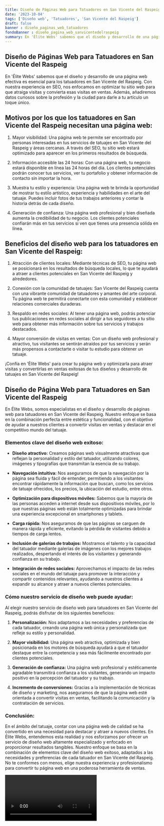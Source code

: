 ```yaml
---
title: Diseño de Páginas Web para Tatuadores en San Vicente del Raspeig
date: '2023-10-04'
tags: ['Diseño web', 'Tatuadores', 'San Vicente del Raspeig']
draft: false
banner : diseño_paginas_web_tatuadores
fondoBanner : diseño_pagina_web_sanvicentedelraspeig
summary: En 'Élite Webs' sabemos que el diseño y desarrollo de una página web efectiva es esencial para los tatuadores en San Vicente del Raspeig. Con nuestra experiencia en SEO, nos enfocamos en optimizar tu sitio web para que atraiga visitas y convierta esas visitas en ventas. Además, añadiremos datos curiosos sobre la profesión y la ciudad para darle a tu artículo un toque único.
---
```


## Diseño de Páginas Web para Tatuadores en San Vicente del Raspeig

En 'Élite Webs' sabemos que el diseño y desarrollo de una página web efectiva es esencial para los tatuadores en San Vicente del Raspeig. Con nuestra experiencia en SEO, nos enfocamos en optimizar tu sitio web para que atraiga visitas y convierta esas visitas en ventas. Además, añadiremos datos curiosos sobre la profesión y la ciudad para darle a tu artículo un toque único.

## Motivos por los que los tatuadores en San Vicente del Raspeig necesitan una página web:

1. Mayor visibilidad: Una página web te permite ser encontrado por personas interesadas en tus servicios de tatuajes en San Vicente del Raspeig y áreas cercanas. A través del SEO, tu sitio web estará optimizado para aparecer en los primeros resultados de búsqueda.

2. Información accesible las 24 horas: Con una página web, tu negocio estará disponible en línea las 24 horas del día. Los clientes potenciales podrán conocer tus servicios, ver tu portafolio y obtener información de contacto sin importar la hora.

3. Muestra tu estilo y experiencia: Una página web te brinda la oportunidad de mostrar tu estilo artístico, experiencia y habilidades en el arte del tatuaje. Puedes incluir fotos de tus trabajos anteriores y contar la historia detrás de cada diseño.

4. Generación de confianza: Una página web profesional y bien diseñada aumenta la credibilidad de tu negocio. Los clientes potenciales confiarán más en tus servicios si ven que tienes una presencia sólida en línea.

## Beneficios del diseño web para los tatuadores en San Vicente del Raspeig:

1. Atracción de clientes locales: Mediante técnicas de SEO, tu página web se posicionará en los resultados de búsqueda locales, lo que te ayudará a atraer a clientes potenciales en San Vicente del Raspeig y alrededores.

2. Conexión con la comunidad de tatuajes: San Vicente del Raspeig cuenta con una vibrante comunidad de tatuadores y amantes del arte corporal. Tu página web te permitirá conectarte con esta comunidad y establecer relaciones comerciales duraderas.

3. Respaldo en redes sociales: Al tener una página web, podrás potenciar tus publicaciones en redes sociales al dirigir a tus seguidores a tu sitio web para obtener más información sobre tus servicios y trabajos destacados.

4. Mayor conversión de visitas en ventas: Con un diseño web profesional y atractivo, tus visitantes se sentirán atraídos por tus servicios y serán más propensos a contactarte o visitar tu estudio para obtener un tatuaje.

¡Confía en 'Élite Webs' para crear tu página web y optimizarla para atraer visitas y convertirlas en ventas exitosas de tus diseños y desarrollo de tatuajes en San Vicente del Raspeig!

<GifSeo />

<Cta />

## Diseño de Página Web para Tatuadores en San Vicente del Raspeig

En Élite Webs, somos especialistas en el diseño y desarrollo de páginas web para tatuadores en San Vicente del Raspeig. Nuestro enfoque se basa en la combinación perfecta entre estética y funcionalidad, con el objetivo de ayudar a nuestros clientes a convertir visitas en ventas y destacar en el competitivo mundo del tatuaje. 

### Elementos clave del diseño web exitoso:

- **Diseño atractivo:** Creamos páginas web visualmente atractivas que reflejan la personalidad y estilo del tatuador, utilizando colores, imágenes y tipografías que transmitan la esencia de su trabajo.

- **Navegación intuitiva:** Nos aseguramos de que la navegación por la página sea fluida y fácil de entender, permitiendo a los visitantes encontrar rápidamente la información que buscan, como los servicios de tatuaje ofrecidos, los precios, la ubicación del estudio, entre otros.

- **Optimización para dispositivos móviles:** Sabemos que la mayoría de las personas acceden a internet desde sus dispositivos móviles, por lo que nuestras páginas web están totalmente optimizadas para brindar una experiencia excepcional en smartphones y tablets.

- **Carga rápida:** Nos aseguramos de que las páginas se carguen de manera rápida y eficiente, evitando la pérdida de visitantes debido a tiempos de carga lentos.

- **Inclusión de galerías de trabajos:** Mostramos el talento y la capacidad del tatuador mediante galerías de imágenes con los mejores trabajos realizados, despertando el interés de los visitantes y generando confianza en su trabajo.

- **Integración de redes sociales:** Aprovechamos el impacto de las redes sociales en el mundo del tatuaje para promover la interacción y compartir contenidos relevantes, ayudando a nuestros clientes a expandir su alcance y atraer a nuevos clientes potenciales.

### Cómo nuestro servicio de diseño web puede ayudar:

Al elegir nuestro servicio de diseño web para tatuadores en San Vicente del Raspeig, podrás disfrutar de los siguientes beneficios:

1. **Personalización:** Nos adaptamos a las necesidades y preferencias de cada tatuador, creando una página web única y personalizada que refleje su estilo y personalidad.

2. **Mayor visibilidad:** Una página web atractiva, optimizada y bien posicionada en los motores de búsqueda ayudará a que el tatuador destaque entre la competencia y sea más fácilmente encontrado por clientes potenciales.

3. **Generación de confianza:** Una página web profesional y estéticamente agradable transmitirá confianza a los visitantes, generando un impacto positivo en la percepción del tatuador y su trabajo.

4. **Incremento de conversiones:** Gracias a la implementación de técnicas de diseño y marketing, nos aseguramos de que la página web esté orientada a convertir visitas en ventas, facilitando la comunicación y la contratación de servicios.

### Conclusión:

En el ámbito del tatuaje, contar con una página web de calidad se ha convertido en una necesidad para destacar y atraer a nuevos clientes. En Élite Webs, entendemos esta realidad y nos esforzamos por ofrecer un servicio de diseño web altamente especializado y enfocado en proporcionar resultados tangibles. Nuestro enfoque se basa en la combinación de elementos clave del diseño web exitoso, adaptados a las necesidades y preferencias de cada tatuador en San Vicente del Raspeig. No te conformes con menos, elige nuestra experiencia y profesionalismo para convertir tu página web en una poderosa herramienta de ventas.

<Video />

<CtaBot job='Tatuadores' city='San Vicente del Raspeig'/>

<Gmaps query='San Vicente del Raspeig+españa+maps' />